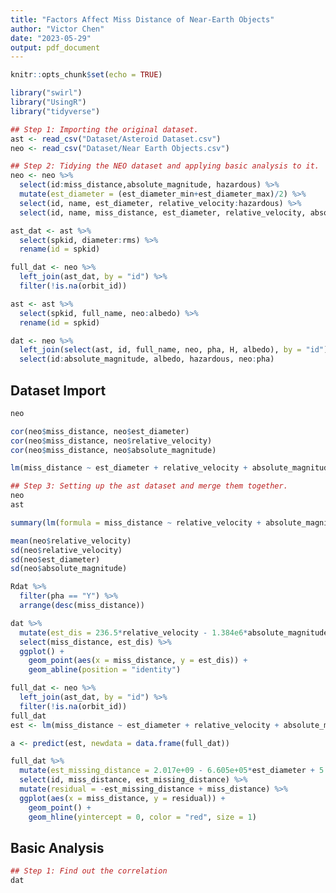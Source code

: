 ```yaml
---
title: "Factors Affect Miss Distance of Near-Earth Objects"
author: "Victor Chen"
date: "2023-05-29"
output: pdf_document
---
```


```r
knitr::opts_chunk$set(echo = TRUE)

library("swirl")
library("UsingR")
library("tidyverse")

## Step 1: Importing the original dataset.
ast <- read_csv("Dataset/Asteroid Dataset.csv")
neo <- read_csv("Dataset/Near Earth Objects.csv")

## Step 2: Tidying the NEO dataset and applying basic analysis to it.
neo <- neo %>%
  select(id:miss_distance,absolute_magnitude, hazardous) %>%
  mutate(est_diameter = (est_diameter_min+est_diameter_max)/2) %>%
  select(id, name, est_diameter, relative_velocity:hazardous) %>%
  select(id, name, miss_distance, est_diameter, relative_velocity, absolute_magnitude, hazardous)

ast_dat <- ast %>%
  select(spkid, diameter:rms) %>%
  rename(id = spkid)

full_dat <- neo %>%
  left_join(ast_dat, by = "id") %>%
  filter(!is.na(orbit_id))

ast <- ast %>%
  select(spkid, full_name, neo:albedo) %>%
  rename(id = spkid)

dat <- neo %>%
  left_join(select(ast, id, full_name, neo, pha, H, albedo), by = "id") %>%
  select(id:absolute_magnitude, albedo, hazardous, neo:pha)
```

## Dataset Import

```r

neo

cor(neo$miss_distance, neo$est_diameter)
cor(neo$miss_distance, neo$relative_velocity)
cor(neo$miss_distance, neo$absolute_magnitude)

lm(miss_distance ~ est_diameter + relative_velocity + absolute_magnitude, data = neo)

## Step 3: Setting up the ast dataset and merge them together.
neo
ast

summary(lm(formula = miss_distance ~ relative_velocity + absolute_magnitude + est_diameter, data = dat))

mean(neo$relative_velocity)
sd(neo$relative_velocity)
sd(neo$est_diameter)
sd(neo$absolute_magnitude)

Rdat %>%
  filter(pha == "Y") %>%
  arrange(desc(miss_distance))

dat %>%
  mutate(est_dis = 236.5*relative_velocity - 1.384e6*absolute_magnitude - 8.082e5*est_diameter + 5.844e7) %>%
  select(miss_distance, est_dis) %>%
  ggplot() +
    geom_point(aes(x = miss_distance, y = est_dis)) +
    geom_abline(position = "identity")
```

```r
full_dat <- neo %>%
  left_join(ast_dat, by = "id") %>%
  filter(!is.na(orbit_id))
full_dat
est <- lm(miss_distance ~ est_diameter + relative_velocity + absolute_magnitude + epoch + epoch_mjd + epoch_cal + e + a + q + i + om + w + ma + ad + n + tp + tp_cal + per + per_y + moid + moid_ld + sigma_e + sigma_a + sigma_q + sigma_i + sigma_om + sigma_w + sigma_ma + sigma_ad + sigma_n + sigma_tp + sigma_per + rms + 1, data = full_dat)

a <- predict(est, newdata = data.frame(full_dat))

full_dat %>%
  mutate(est_missing_distance = 2.017e+09 - 6.605e+05*est_diameter + 5.034e+02*relative_velocity - 1.204e+06*absolute_magnitude - 2.751e+03*epoch + 1.954e+02*epoch_cal  - 8.942e+06*e - 1.245e+07*a + 3.035e+07*q - 5.703e+05*i + 8.012e+01*om - 7.867e+02*w + 6.202e+02*ma + 1.271e+07*n + 7.173e+02*tp - 4.631e+01*tp_cal + 4.577e+03*per + 8.379e+07*moid + sigma_e*1.185e+07 - 2.169e+07*sigma_a + 4.272e+05*sigma_q + 2.263e+05*sigma_i - 1.542e+05*sigma_om - 9.313e+04*sigma_w + 2.071e+05*sigma_ma + 1.998e+07*sigma_ad - 5.096e+07*sigma_n - 1.073e+05*sigma_tp - 9.480e+03*sigma_per + 3.078e+03*rms) %>%
  select(id, miss_distance, est_missing_distance) %>%
  mutate(residual = -est_missing_distance + miss_distance) %>%
  ggplot(aes(x = miss_distance, y = residual)) +
    geom_point() +
    geom_hline(yintercept = 0, color = "red", size = 1)
```

## Basic Analysis

```R
## Step 1: Find out the correlation
dat
```